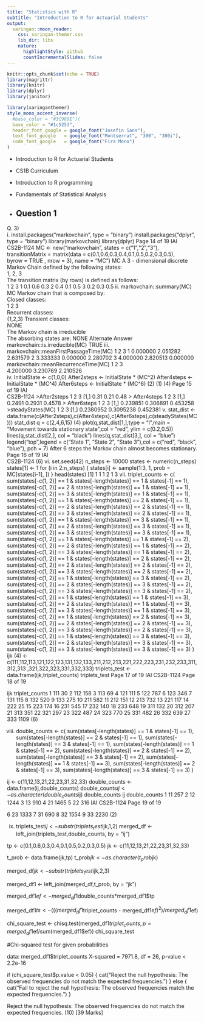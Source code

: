 ```yaml
---
title: "Statistics with R"
subtitle: "Introduction to R for Actuarial Students"
output:
  xaringan::moon_reader:
    css: xaringan-themer.css
    lib_dir: libs
    nature:
      highlightStyle: github
      countIncrementalSlides: false
---
```



```r
knitr::opts_chunk$set(echo = TRUE)
library(magrittr)
library(knitr)
library(dplyr)
library(janitor)


```

```r
library(xaringanthemer)
style_mono_accent_inverse(
  #base_color = "#3C989E")(
  base_color = "#1c5253",
  header_font_google = google_font("Josefin Sans"),
  text_font_google   = google_font("Montserrat", "300", "300i"),
  code_font_google   = google_font("Fira Mono")
)
```


* Introduction to R for Actuarial Students

* CS1B Curriculum

* Introduction to R programming
* Fundamentals of Statistical Analysis

* Question 1
---

Q. 3)  
i. 
install.packages("markovchain", type = "binary") 
install.packages("dplyr", type = "binary") 
library(markovchain) 
library(dplyr) 
Page 14 of 19 
IAI                                                                                                                                                  
CS2B-1124 
MC <- new("markovchain", states = c("1","2","3"), 
transitionMatrix = matrix(data = c(0.1,0.6,0.3,0.4,0.1,0.5,0.2,0.3,0.5),  
byrow = TRUE , nrow = 3), name = "MC") 
MC 
A  3 - dimensional discrete Markov Chain defined by the following states:  
1, 2, 3  
The transition matrix  (by rows)  is defined as follows:  
1   2   3 
1 0.1 0.6 0.3 
2 0.4 0.1 0.5 
3 0.2 0.3 0.5 
ii. 
markovchain::summary(MC) 
MC  Markov chain that is composed by:  
Closed classes:  
1 2 3  
Recurrent classes:  
{1,2,3} 
Transient classes:  
NONE  
The Markov chain is irreducible  
The absorbing states are: NONE 
Alternate Answer 
markovchain::is.irreducible(MC) 
TRUE 
iii. 
markovchain::meanFirstPassageTime(MC) 
1        2        3 
1 0.000000 2.051282 2.631579 
2 3.333333 0.000000 2.280702 
3 4.000000 2.820513 0.000000 
markovchain::meanRecurrenceTime(MC) 
1        2        3  
4.200000 3.230769 2.210526  
iv. 
InitialState <- c(1,0,0) 
After2steps <- InitialState * (MC^2) 
After4steps <- InitialState * (MC^4) 
After6steps <- InitialState * (MC^6) 
(2) 
(1) 
(4) 
Page 15 of 19 
IAI                                                                                                                                                  
CS2B-1124 
>After2steps 
1    2    3 
[1,] 0.31 0.21 0.48 
> After4steps 
1      2      3 
[1,] 0.2491 0.2931 0.4578 
> After6steps 
1        2        3 
[1,] 0.239851 0.306891 0.453258 
>steadyStates(MC) 
1         2        3 
[1,] 0.2380952 0.3095238 0.452381 
v. 
stat_dist <- data.frame(c(After2steps),c(After4steps),c(After6steps),c(steadyStates(MC))) 
stat_dist 
q = c(2,4,6,15) 
(4) 
plot(q,stat_dist[1,],type = "l",main = "Movement towards stationary state",col = "red", ylim = 
c(0.2,0.5)) 
lines(q,stat_dist[2,], col = "black") 
lines(q,stat_dist[3,], col = "blue") 
legend("top",legend = c("State 1", "State 2", "State 3"),col = c("red", "black", "blue"), 
pch = 7) 
After 6 steps the Markov chain almost becomes stationary.  
Page 16 of 19 
IAI                                                                                                                                                  
CS2B-1124 
(6) 
vi. 
set.seed(42) 
n_steps <- 10000 
states <- numeric(n_steps) 
states[1] <- 1 
for (i in 2:n_steps) { 
states[i] <- sample(1:3, 1, prob = MC[states[i-1], ]) 
} 
head(states) 
[1] 1 1 1 2 1 3 
vii. 
triplet_counts <- c( 
sum(states[-c(1, 2)] == 1 & states[-length(states)] == 1 & states[-1] == 1), 
sum(states[-c(1, 2)] == 2 & states[-length(states)] == 1 & states[-1] == 1), 
sum(states[-c(1, 2)] == 3 & states[-length(states)] == 1 & states[-1] == 1), 
sum(states[-c(1, 2)] == 1 & states[-length(states)] == 2 & states[-1] == 1), 
sum(states[-c(1, 2)] == 2 & states[-length(states)] == 2 & states[-1] == 1), 
sum(states[-c(1, 2)] == 3 & states[-length(states)] == 2 & states[-1] == 1), 
sum(states[-c(1, 2)] == 1 & states[-length(states)] == 3 & states[-1] == 1), 
sum(states[-c(1, 2)] == 2 & states[-length(states)] == 3 & states[-1] == 1), 
sum(states[-c(1, 2)] == 3 & states[-length(states)] == 3 & states[-1] == 1), 
sum(states[-c(1, 2)] == 1 & states[-length(states)] == 1 & states[-1] == 2), 
sum(states[-c(1, 2)] == 2 & states[-length(states)] == 1 & states[-1] == 2), 
sum(states[-c(1, 2)] == 3 & states[-length(states)] == 1 & states[-1] == 2), 
sum(states[-c(1, 2)] == 1 & states[-length(states)] == 2 & states[-1] == 2), 
sum(states[-c(1, 2)] == 2 & states[-length(states)] == 2 & states[-1] == 2), 
sum(states[-c(1, 2)] == 3 & states[-length(states)] == 2 & states[-1] == 2), 
sum(states[-c(1, 2)] == 1 & states[-length(states)] == 3 & states[-1] == 2), 
sum(states[-c(1, 2)] == 2 & states[-length(states)] == 3 & states[-1] == 2), 
sum(states[-c(1, 2)] == 3 & states[-length(states)] == 3 & states[-1] == 2), 
sum(states[-c(1, 2)] == 1 & states[-length(states)] == 1 & states[-1] == 3), 
sum(states[-c(1, 2)] == 2 & states[-length(states)] == 1 & states[-1] == 3), 
sum(states[-c(1, 2)] == 3 & states[-length(states)] == 1 & states[-1] == 3), 
sum(states[-c(1, 2)] == 1 & states[-length(states)] == 2 & states[-1] == 3), 
sum(states[-c(1, 2)] == 2 & states[-length(states)] == 2 & states[-1] == 3), 
sum(states[-c(1, 2)] == 3 & states[-length(states)] == 2 & states[-1] == 3), 
sum(states[-c(1, 2)] == 1 & states[-length(states)] == 3 & states[-1] == 3), 
sum(states[-c(1, 2)] == 2 & states[-length(states)] == 3 & states[-1] == 3), 
sum(states[-c(1, 2)] == 3 & states[-length(states)] == 3 & states[-1] == 3) 
) 
ijk 
(4) 
<- 
c(111,112,113,121,122,123,131,132,133,211,212,213,221,222,223,231,232,233,311,312,313
 ,321,322,323,331,332,333) 
triplets_test <- data.frame(ijk,triplet_counts) 
triplets_test 
Page 17 of 19 
IAI                                                                                                                                                  CS2B-1124 
Page 18 of 19 
 
ijk triplet_counts 
1  111             30 
2  112            158 
3  113             69 
4  121            111 
5  122            787 
6  123            346 
7  131            115 
8  132            520 
9  133            275 
10 211            582 
11 212            151 
12 213            732 
13 221            117 
14 222             25 
15 223            174 
16 231            545 
17 232            140 
18 233            648 
19 311            132 
20 312            207 
21 313            351 
22 321            297 
23 322            487 
24 323            770 
25 331            482 
26 332            639 
27 333           1109 
(6) 
  
 
 viii. 
double_counts <- c( 
  sum(states[-length(states)] == 1 & states[-1] == 1), 
  sum(states[-length(states)] == 2 & states[-1] == 1), 
  sum(states[-length(states)] == 3 & states[-1] == 1), 
  sum(states[-length(states)] == 1 & states[-1] == 2), 
  sum(states[-length(states)] == 2 & states[-1] == 2), 
  sum(states[-length(states)] == 3 & states[-1] == 2), 
  sum(states[-length(states)] == 1 & states[-1] == 3), 
  sum(states[-length(states)] == 2 & states[-1] == 3), 
  sum(states[-length(states)] == 3 & states[-1] == 3) 
) 
 
ij <- c(11,12,13,21,22,23,31,32,33) 
double_counts <- data.frame(ij,double_counts) 
double_counts$ij <- as.character(double_counts$ij) 
double_counts 
  ij double_counts 
1 11           257 
2 12          1244 
3 13           910 
4 21          1465 
5 22           316 
IAI                                                                                                                                                  CS2B-1124 
Page 19 of 19 
 
6 23          1333 
7 31           690 
8 32          1554 
9 33          2230 
(2) 
 
 ix. 
triplets_test$ij <- substr(triplets_test$ijk,1,2) 
merged_df <- left_join(triplets_test,double_counts, by = "ij") 
 
tp <- c(0.1,0.6,0.3,0.4,0.1,0.5,0.2,0.3,0.5) 
jk <- c(11,12,13,21,22,23,31,32,33) 
 
t_prob <- data.frame(jk,tp) 
t_prob$jk <- as.character(t_prob$jk) 
 
 
merged_df$jk <- substr(triplets_test$ijk,2,3) 
 
merged_df1 <- left_join(merged_df,t_prob, by = "jk") 
 
merged_df1$ef <- merged_df1$double_counts*merged_df1$tp 
 
merged_df1$ts <- (((merged_df1$triplet_counts - merged_df1$ef)^2)/merged_df1$ef) 
 
chi_square_test <- chisq.test(merged_df1$triplet_counts,p = 
merged_df1$ef/sum(merged_df1$ef)) 
chi_square_test 
 
#Chi-squared test for given probabilities 
 
data:  merged_df1$triplet_counts 
X-squared = 7971.8, df = 26, p-value < 2.2e-16 
 
 
if (chi_square_test$p.value < 0.05) { 
  cat("Reject the null hypothesis: The observed frequencies do not match the expected 
frequencies.\n") 
} else { 
  cat("Fail to reject the null hypothesis: The observed frequencies match the expected 
frequencies.\n") 
} 
 
Reject the null hypothesis: The observed frequencies do not match the expected frequencies. 
(10) 
[39 Marks] 
 
 